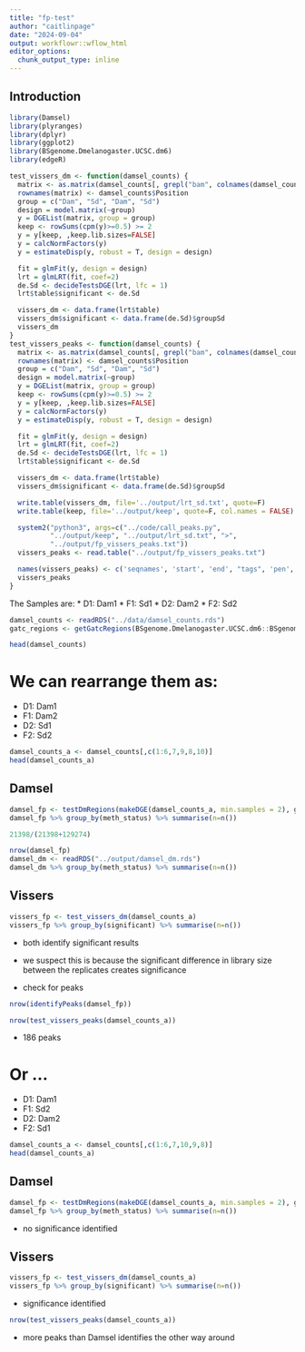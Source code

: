 ```yaml
---
title: "fp-test"
author: "caitlinpage"
date: "2024-09-04"
output: workflowr::wflow_html
editor_options:
  chunk_output_type: inline
---
```


## Introduction

```r
library(Damsel)
library(plyranges)
library(dplyr)
library(ggplot2)
library(BSgenome.Dmelanogaster.UCSC.dm6)
library(edgeR)
```


```r
test_vissers_dm <- function(damsel_counts) {
  matrix <- as.matrix(damsel_counts[, grepl("bam", colnames(damsel_counts), ignore.case = TRUE)])
  rownames(matrix) <- damsel_counts$Position
  group = c("Dam", "Sd", "Dam", "Sd")
  design = model.matrix(~group)
  y = DGEList(matrix, group = group)
  keep <- rowSums(cpm(y)>=0.5) >= 2
  y = y[keep, ,keep.lib.sizes=FALSE]
  y = calcNormFactors(y)
  y = estimateDisp(y, robust = T, design = design)

  fit = glmFit(y, design = design)
  lrt = glmLRT(fit, coef=2)
  de.Sd <- decideTestsDGE(lrt, lfc = 1)
  lrt$table$significant <- de.Sd

  vissers_dm <- data.frame(lrt$table)
  vissers_dm$significant <- data.frame(de.Sd)$groupSd
  vissers_dm
}
test_vissers_peaks <- function(damsel_counts) {
  matrix <- as.matrix(damsel_counts[, grepl("bam", colnames(damsel_counts), ignore.case = TRUE)])
  rownames(matrix) <- damsel_counts$Position
  group = c("Dam", "Sd", "Dam", "Sd")
  design = model.matrix(~group)
  y = DGEList(matrix, group = group)
  keep <- rowSums(cpm(y)>=0.5) >= 2
  y = y[keep, ,keep.lib.sizes=FALSE]
  y = calcNormFactors(y)
  y = estimateDisp(y, robust = T, design = design)

  fit = glmFit(y, design = design)
  lrt = glmLRT(fit, coef=2)
  de.Sd <- decideTestsDGE(lrt, lfc = 1)
  lrt$table$significant <- de.Sd

  vissers_dm <- data.frame(lrt$table)
  vissers_dm$significant <- data.frame(de.Sd)$groupSd

  write.table(vissers_dm, file='../output/lrt_sd.txt', quote=F)
  write.table(keep, file='../output/keep', quote=F, col.names = FALSE)

  system2("python3", args=c("../code/call_peaks.py",
          "../output/keep", "../output/lrt_sd.txt", ">",
          "../output/fp_vissers_peaks.txt"))
  vissers_peaks <- read.table("../output/fp_vissers_peaks.txt")

  names(vissers_peaks) <- c('seqnames', 'start', 'end', "tags", 'pen', 'aveLogFC', 'sig')
  vissers_peaks
}
```

The Samples are:
* D1: Dam1
* F1: Sd1
* D2: Dam2
* F2: Sd2
```r
damsel_counts <- readRDS("../data/damsel_counts.rds")
gatc_regions <- getGatcRegions(BSgenome.Dmelanogaster.UCSC.dm6::BSgenome.Dmelanogaster.UCSC.dm6)$regions
```
```r
head(damsel_counts)
```

# We can rearrange them as:
* D1: Dam1
* F1: Dam2
* D2: Sd1
* F2: Sd2
```r
damsel_counts_a <- damsel_counts[,c(1:6,7,9,8,10)]
head(damsel_counts_a)
```

## Damsel
```r
damsel_fp <- testDmRegions(makeDGE(damsel_counts_a, min.samples = 2), gatc_regions)
damsel_fp %>% group_by(meth_status) %>% summarise(n=n())
```
```r
21398/(21398+129274)
```

```r
nrow(damsel_fp)
damsel_dm <- readRDS("../output/damsel_dm.rds")
damsel_dm %>% group_by(meth_status) %>% summarise(n=n())
```

## Vissers
```r
vissers_fp <- test_vissers_dm(damsel_counts_a)
vissers_fp %>% group_by(significant) %>% summarise(n=n())
```

* both identify significant results
* we suspect this is because the significant difference in library size between the replicates creates significance

* check for peaks
```r
nrow(identifyPeaks(damsel_fp))
```


```r
nrow(test_vissers_peaks(damsel_counts_a))
```
- 186 peaks

# Or ...
* D1: Dam1
* F1: Sd2
* D2: Dam2
* F2: Sd1

```r
damsel_counts_a <- damsel_counts[,c(1:6,7,10,9,8)]
head(damsel_counts_a)
```

## Damsel
```r
damsel_fp <- testDmRegions(makeDGE(damsel_counts_a, min.samples = 2), gatc_regions)
damsel_fp %>% group_by(meth_status) %>% summarise(n=n())
```
* no significance identified

## Vissers
```r
vissers_fp <- test_vissers_dm(damsel_counts_a)
vissers_fp %>% group_by(significant) %>% summarise(n=n())
```
* significance identified

```r
nrow(test_vissers_peaks(damsel_counts_a))
```
* more peaks than Damsel identifies the other way around

